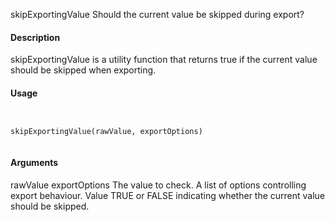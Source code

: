 skipExportingValue
Should the current value be skipped during export?

#### Description

skipExportingValue is a utility function that returns true if the current value should be skipped
when exporting.

#### Usage
<pre><code>

skipExportingValue(rawValue, exportOptions)

</code></pre>
#### Arguments

rawValue
exportOptions
The value to check.
A list of options controlling export behaviour.
Value
TRUE or FALSE indicating whether the current value should be skipped.
